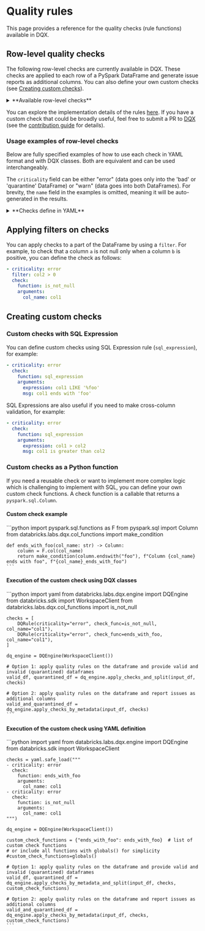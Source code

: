 
# Quality rules

This page provides a reference for the quality checks (rule functions) available in DQX.

## Row-level quality checks

The following row-level checks are currently available in DQX.
These checks are applied to each row of a PySpark DataFrame and generate issue reports as additional columns.
You can also define your own custom checks (see [Creating custom checks](#creating-custom-checks)).

<details style={{ backgroundColor: 'transparent', color: 'neutral' }}>
<summary>**Available row-level checks**</summary>
| Check                            | Description                                                                                                                                                                                                                        | Arguments                                                                                                                                                                                    |
| -------------------------------- | ---------------------------------------------------------------------------------------------------------------------------------------------------------------------------------------------------------------------------------- | -------------------------------------------------------------------------------------------------------------------------------------------------------------------------------------------- |
| is_not_null                      | Checks whether the values in the input column are not null.                                                                                                                                                                        | col_name: column name to check                                                                                                                                                               |
| is_not_empty                     | Checks whether the values in the input column are not empty (but may be null).                                                                                                                                                     | col_name: column name to check                                                                                                                                                               |
| is_not_null_and_not_empty        | Checks whether the values in the input column are not null and not empty.                                                                                                                                                          | col_name: column name to check; trim_strings: optional boolean flag to trim spaces from strings                                                                                              |
| is_in_list                       | Checks whether the values in the input column are present in the list of allowed values (null values are allowed).                                                                                                                 | col_name: column name to check; allowed: list of allowed values                                                                                                                              |
| is_not_null_and_is_in_list       | Checks whether the values in the input column are not null and present in the list of allowed values.                                                                                                                              | col_name: column name to check; allowed: list of allowed values                                                                                                                              |
| is_not_null_and_not_empty_array  | Checks whether the values in the array input column are not null and not empty.                                                                                                                                                    | col_name: column name to check                                                                                                                                                               |
| is_in_range                      | Checks whether the values in the input column are in the provided range (inclusive of both boundaries).                                                                                                                            | col_name: column name to check; min_limit: min limit as number, date, timestamp, column name or expression; max_limit: max limit as number, date, timestamp, column name or expression       |
| is_not_in_range                  | Checks whether the values in the input column are outside the provided range (inclusive of both boundaries).                                                                                                                       | col_name: column name to check; min_limit: min limit as number, date, timestamp, column name or expression; max_limit: max limit as number, date, timestamp, column name or expression       |
| is_not_less_than                 | Checks whether the values in the input column are not less than the provided limit.                                                                                                                                                | col_name: column name to check; limit: limit as number, date, timestamp, column name or expression                                                                                           |
| is_not_greater_than              | Checks whether the values in the input column are not greater than the provided limit.                                                                                                                                             | col_name: column name to check; limit: limit as number, date, timestamp, column name or expression                                                                                           |
| is_valid_date                    | Checks whether the values in the input column have valid date formats.                                                                                                                                                             | col_name: column name to check; date_format: optional date format (e.g. 'yyyy-mm-dd')                                                                                                        |
| is_valid_timestamp               | Checks whether the values in the input column have valid timestamp formats.                                                                                                                                                        | col_name: column name to check; timestamp_format: optional timestamp format (e.g. 'yyyy-mm-dd HH:mm:ss')                                                                                     |
| is_not_in_future                 | Checks whether the values in the input column contain a timestamp that is not in the future, where 'future' is defined as current_timestamp + offset (in seconds).                                                                 | col_name: column name to check; offset: offset to use; curr_timestamp: current timestamp, if not provided current_timestamp() function is used                                               |
| is_not_in_near_future            | Checks whether the values in the input column contain a timestamp that is not in the near future, where 'near future' is defined as greater than the current timestamp but less than the current_timestamp + offset (in seconds).  | col_name: column name to check; offset: offset to use; curr_timestamp: current timestamp, if not provided current_timestamp() function is used                                               |
| is_older_than_n_days             | Checks whether the values in one input column are at least N days older than the values in another column.                                                                                                                         | col_name: column name to check; days: number of days; curr_date: current date, if not provided current_date() function is used                                                               |
| is_older_than_col2_for_n_days    | Checks whether the values in one input column are at least N days older than the values in another column.                                                                                                                         | col_name1: first column name to check; col_name2: second column name to check; days: number of days                                                                                          |
| is_unique                        | Checks whether the values in the input column are unique and reports an issue for each row that contains a duplicate value. Null values are not considered duplicates, following the ANSI SQL standard.                            | col_name: column name to check: window_spec: optional window specification as a string or column object, you must handle NULLs correctly using coalesce() to prevent rows exclusion          |
| regex_match                      | Checks whether the values in the input column match a given regex.                                                                                                                                                                 | col_name: column name to check; regex: regex to check; negate: if the condition should be negated (true) or not                                                                              |
| sql_expression                   | Checks whether the values meet the condition provided as an SQL expression, e.g. a = 'str1', a > b                                                                                                                                 | expression: sql expression to check; msg: optional message to output; name: optional name of the resulting column; negate: if the condition should be negated                                |
</details>

You can explore the implementation details of the rules [here](https://github.com/databrickslabs/dqx/blob/main/src/databricks/labs/dqx/col_functions.py).
If you have a custom check that could be broadly useful, feel free to submit a PR to [DQX](https://github.com/databrickslabs/dqx) (see the [contribution guide](/docs/dev/contributing) for details).

### Usage examples of row-level checks

Below are fully specified examples of how to use each check in YAML format and with DQX classes. Both are equivalent and can be used interchangeably.

The `criticality` field can be either "error" (data goes only into the 'bad' or 'quarantine' DataFrame) or "warn" (data goes into both DataFrames).
For brevity, the `name` field in the examples is omitted, meaning it will be auto-generated in the results.

<details style={{ backgroundColor: 'transparent', color: 'neutral' }}>
<summary>**Checks define in YAML**</summary>
```yaml
# is_not_null check
- criticality: error
  check:
    function: is_not_null
    arguments:
      col_name: col1

# is_not_empty check
- criticality: error
  check:
    function: is_not_empty
    arguments:
      col_name: col1

# is_not_null_and_not_empty check
- criticality: error
  check:
    function: is_not_null_and_not_empty
    arguments:
      col_name: col1
      trim_strings: true

# is_in_list check
- criticality: error
  check:
    function: is_in_list
    arguments:
      col_name: col2
      allowed:
      - 1
      - 2
      - 3

# is_not_null_and_is_in_list check
- criticality: error
  check:
    function: is_not_null_and_is_in_list
    arguments:
      col_name: col2
      allowed:
      - 1
      - 2
      - 3

# is_not_null_and_not_empty_array check
- criticality: error
  check:
    function: is_not_null_and_not_empty_array
    arguments:
      col_name: col4

# is_in_range check
- criticality: error
  check:
    function: is_in_range
    arguments:
      col_name: col2
      min_limit: 1
      max_limit: 10
- criticality: error
  check:
    function: is_in_range
    arguments:
      col_name: col5
      min_limit: 2025-01-01
      max_limit: 2025-02-24
- criticality: error
  check:
    function: is_in_range
    arguments:
      col_name: col6
      min_limit: 2025-01-01 00:00:00
      max_limit: 2025-02-24 01:00:00
- criticality: error
  check:
    function: is_in_range
    arguments:
      col_name: col3
      min_limit: col2
      max_limit: col2 * 2

# is_not_in_range check
- criticality: error
  check:
    function: is_not_in_range
    arguments:
      col_name: col2
      min_limit: 11
      max_limit: 20
- criticality: error
  check:
    function: is_not_in_range
    arguments:
      col_name: col5
      min_limit: 2025-02-25
      max_limit: 2025-02-26
- criticality: error
  check:
    function: is_not_in_range
    arguments:
      col_name: col6
      min_limit: 2025-02-25 00:00:00
      max_limit: 2025-02-26 01:00:00
- criticality: error
  check:
    function: is_not_in_range
    arguments:
      col_name: col3
      min_limit: col2 + 10
      max_limit: col2 * 10

# is_not_less_than check
- criticality: error
  check:
    function: is_not_less_than
    arguments:
      col_name: col2
      limit: 0
- criticality: error
  check:
    function: is_not_less_than
    arguments:
      col_name: col5
      limit: 2025-01-01
- criticality: error
  check:
    function: is_not_less_than
    arguments:
      col_name: col6
      limit: 2025-01-01 01:00:00
- criticality: error
  check:
    function: is_not_less_than
    arguments:
      col_name: col3
      limit: col2 - 10

# is_not_greater_than check
- criticality: error
  check:
    function: is_not_greater_than
    arguments:
      col_name: col2
      limit: 10
- criticality: error
  check:
    function: is_not_greater_than
    arguments:
      col_name: col5
      limit: 2025-03-01
- criticality: error
  check:
    function: is_not_greater_than
    arguments:
      col_name: col6
      limit: 2025-03-24 01:00:00
- criticality: error
  check:
    function: is_not_greater_than
    arguments:
      col_name: col3
      limit: col2 + 10

# is_valid_date check
- criticality: error
  check:
    function: is_valid_date
    arguments:
      col_name: col5
- criticality: error
  name: col5_is_not_valid_date2
  check:
    function: is_valid_date
    arguments:
      col_name: col5
      date_format: yyyy-MM-dd

# is_valid_timestamp check
- criticality: error
  check:
    function: is_valid_timestamp
    arguments:
      col_name: col6
      timestamp_format: yyyy-MM-dd HH:mm:ss
- criticality: error
  name: col6_is_not_valid_timestamp2
  check:
    function: is_valid_timestamp
    arguments:
      col_name: col6

# is_not_in_future check
- criticality: error
  check:
    function: is_not_in_future
    arguments:
      col_name: col6
      offset: 86400

# is_not_in_near_future check
- criticality: error
  check:
    function: is_not_in_near_future
    arguments:
      col_name: col6
      offset: 36400

# is_older_than_n_days check
- criticality: error
  check:
    function: is_older_than_n_days
    arguments:
      col_name: col5
      days: 10000

# is_older_than_col2_for_n_days check
- criticality: error
  check:
    function: is_older_than_col2_for_n_days
    arguments:
      col_name1: col5
      col_name2: col6
      days: 2

# is_unique check
- criticality: error
  check:
    function: is_unique
    arguments:
      col_name: col1

# is_unique check with custom window
# provide default value for NULL in the time column of the window spec using coalesce() to prevent rows exclusion!
- criticality: error
  name: col1_is_not_unique2
  check:
    function: is_unique
    arguments:
      col_name: col1
      window_spec: window(coalesce(col6, '1970-01-01'), '10 minutes')

# regex_match check
- criticality: error
  check:
    function: regex_match
    arguments:
      col_name: col2
      regex: '[0-9]+'
      negate: false

# sql_expression check
- criticality: error
  check:
    function: sql_expression
    arguments:
      expression: col3 > col2 and col3 < 10
      msg: col3 is greater than col2 and col3 less than 10
      name: custom_output_name
      negate: false
```
</details>

<details style={{ backgroundColor: 'transparent', color: 'neutral' }}>
<summary>**Checks defined using DQX classes**</summary>
```python
from databricks.labs.dqx.rule import DQRule
from databricks.labs.dqx.col_functions import *
from datetime import datetime

checks = [
    DQRule(
        criticality="error",
        check_func=is_not_null, col_name="col1"
    ),
    DQRule(
        criticality="error",
        check_func=is_not_empty, col_name="col1"
    ),
    DQRule(
        criticality="error",
        check_func=is_not_null_and_not_empty, col_name="col1", check_func_kwargs={"trim_strings": True}
    ),
    DQRule(
        criticality="error",
        check_func=is_in_list("col2", check_func_args=[[1, 2, 3]])
    ),
    DQRule(
        criticality="error",
        check_func=is_not_null_and_is_in_list("col2", check_func_args=[[1, 2, 3]])
    ),
    DQRule(
        criticality="error",
        check_func=is_not_null_and_not_empty_array, col_name="col4"
    ),
    DQRule(
        criticality="error",
        check_func=is_in_range, col_name="col2", check_func_kwargs={"min_limit": 1, "max_limit": 10}
    ),
    DQRule(
        criticality="error",
        check_func=is_in_range, col_name="col5", check_func_kwargs={"min_limit": datetime(2025, 1, 1).date(), "max_limit": datetime(2025, 2, 24).date()}
    ),
    DQRule(
        criticality="error",
        check_func=is_in_range, col_name="col6", check_func_kwargs={"min_limit": datetime(2025, 1, 1, 0, 0, 0), "max_limit": datetime(2025, 2, 24, 1, 0, 0)}
    ),
    DQRule(
        criticality="error",
        check_func=is_in_range, col_name="col3", check_func_kwargs={"min_limit": "col2", "max_limit": "col2 * 2"}
    ),
    DQRule(
        criticality="error",
        check_func=is_not_in_range, col_name="col2", check_func_kwargs={"min_limit": 11, "max_limit": 20}
    ),
    DQRule(
        criticality="error",
        check_func=is_not_in_range, col_name="col5", check_func_kwargs={"min_limit": datetime(2025, 2, 25).date(), "max_limit": datetime(2025, 2, 26).date()}
    ),
    DQRule(
        criticality="error",
        check_func=is_not_in_range, col_name="col6", check_func_kwargs={"min_limit": datetime(2025, 2, 25, 0, 0, 0), "max_limit": datetime(2025, 2, 26, 1, 0, 0)}
    ),
    DQRule(
        criticality="error",
        check_func=is_not_in_range, col_name="col3", check_func_kwargs={"min_limit": "col2 + 10", "max_limit": "col2 * 10"}
    ),
    DQRule(
        criticality="error",
        check_func=is_not_less_than, col_name="col2", check_func_kwargs={"limit": 0}
    ),
    DQRule(
        criticality="error",
        check_func=is_not_less_than, col_name="col5", check_func_kwargs={"limit": datetime(2025, 1, 1).date()}
    ),
    DQRule(
        criticality="error",
        check_func=is_not_less_than, col_name="col6", check_func_kwargs={"limit": datetime(2025, 1, 1, 1, 0, 0)}
    ),
    DQRule(
        criticality="error",
        check_func=is_not_less_than, col_name="col3", check_func_kwargs={"limit": "col2 - 10"}
    ),
    DQRule(
        criticality="error",
        check_func=is_not_greater_than, col_name="col2", check_func_kwargs={"limit": 10}
    ),
    DQRule(
        criticality="error",
        check_func=is_not_greater_than, col_name="col5", check_func_kwargs={"limit": datetime(2025, 3, 1).date()}
    ),
    DQRule(
        criticality="error",
        check_func=is_not_greater_than, col_name="col6", check_func_kwargs={"limit": datetime(2025, 3, 24, 1, 0, 0)}
    ),
    DQRule(
        criticality="error",
        check_func=is_not_greater_than, col_name="col3", check_func_kwargs={"limit": "col2 + 10"}
    ),
    DQRule(
        criticality="error",
        check_func=is_valid_date, col_name="col5"
    ),
    DQRule(
        criticality="error",
        check_func=is_valid_date, col_name="col5", check_func_kwargs={"date_format": "yyyy-MM-dd"},
        name="col5_is_not_valid_date2"
    ),
    DQRule(
        criticality="error",
        check_func=is_valid_timestamp, col_name="col6"
    ),
    DQRule(
        criticality="error",
        check_func=is_valid_timestamp, col_name="col6", check_func_kwargs={"timestamp_format": "yyyy-MM-dd HH:mm:ss"},
        name="col6_is_not_valid_timestamp2"
    ),
    DQRule(
        criticality="error",
        check_func=is_not_in_future, col_name="col6", check_func_kwargs={"offset": 86400}
    ),
    DQRule(
        criticality="error",
        check_func=is_not_in_near_future, col_name="col6", check_func_kwargs={"offset": 36400}
    ),
    DQRule(
        criticality="error",
        check_func=is_older_than_n_days, col_name="col5", check_func_kwargs={"days": 10000}
    ),
    DQRule(
        criticality="error",
        check_func=is_older_than_col2_for_n_days, check_func_args=["col5", "col6", 2]
    ),
    DQRule(
        criticality="error",
        check_func=is_unique, col_name="col1"
    ),
    DQRule(
        criticality="error",
        name="col1_is_not_unique2",
        # provide default value for NULL in the time column of the window spec using coalesce() to prevent rows exclusion!
        check=is_unique("col1", window_spec=F.window(F.coalesce(F.col("col6"), F.lit(datetime(1970, 1, 1))), "10 minutes"))
    ),
    DQRule(
        criticality="error",
        check_func=regex_match, col_name="col2", check_func_kwargs={"regex": "[0-9]+", "negate": False}
    ),
    DQRule(
        criticality="error",
        check_func=sql_expression,
        check_func_kwargs={
            "expression": "col3 > col2 and col3 < 10",
            "msg": "col3 is greater than col2 and col3 less than 10",
            "name": "custom_output_name",
            "negate": False
        }
    ),
]
```
</details>

## Applying filters on checks

You can apply checks to a part of the DataFrame by using a `filter`.
For example, to check that a column `a` is not null only when a column `b` is positive, you can define the check as follows:
```yaml
- criticality: error
  filter: col2 > 0
  check:
    function: is_not_null
    arguments:
      col_name: col1
```

## Creating custom checks

### Custom checks with SQL Expression

You can define custom checks using SQL Expression rule (`sql_expression`),
for example:
```yaml
- criticality: error
  check:
    function: sql_expression
    arguments:
      expression: col1 LIKE '%foo'
      msg: col1 ends with 'foo'
```

SQL Expressions are also useful if you need to make cross-column validation, for example:
```yaml
- criticality: error
  check:
    function: sql_expression
    arguments:
      expression: col1 > col2
      msg: col1 is greater than col2
```

### Custom checks as a Python function

If you need a reusable check or want to implement more complex logic which is challenging to implement with SQL, you can define your own custom check functions.
A check function is a callable that returns a `pyspark.sql.Column`.

#### Custom check example

<Tabs>
  <TabItem value="Python" label="Python" default>
    ```python
    import pyspark.sql.functions as F
    from pyspark.sql import Column
    from databricks.labs.dqx.col_functions import make_condition

    def ends_with_foo(col_name: str) -> Column:
        column = F.col(col_name)
        return make_condition(column.endswith("foo"), f"Column {col_name} ends with foo", f"{col_name}_ends_with_foo")
    ```
  </TabItem>
</Tabs>

#### Execution of the custom check using DQX classes

<Tabs>
  <TabItem value="Python" label="Python" default>
    ```python
    import yaml
    from databricks.labs.dqx.engine import DQEngine
    from databricks.sdk import WorkspaceClient
    from databricks.labs.dqx.col_functions import is_not_null

    checks = [
        DQRule(criticality="error", check_func=is_not_null, col_name="col1"),
        DQRule(criticality="error", check_func=ends_with_foo, col_name="col1"),
    ]

    dq_engine = DQEngine(WorkspaceClient())

    # Option 1: apply quality rules on the dataframe and provide valid and invalid (quarantined) dataframes
    valid_df, quarantined_df = dq_engine.apply_checks_and_split(input_df, checks)

    # Option 2: apply quality rules on the dataframe and report issues as additional columns
    valid_and_quarantined_df = dq_engine.apply_checks_by_metadata(input_df, checks)
    ```
  </TabItem>
</Tabs>

#### Execution of the custom check using YAML definition

<Tabs>
  <TabItem value="Python" label="Python" default>
    ```python
    import yaml
    from databricks.labs.dqx.engine import DQEngine
    from databricks.sdk import WorkspaceClient

    checks = yaml.safe_load("""
    - criticality: error
      check:
        function: ends_with_foo
        arguments:
          col_name: col1
    - criticality: error
      check:
        function: is_not_null
        arguments:
          col_name: col1
    """)

    dq_engine = DQEngine(WorkspaceClient())

    custom_check_functions = {"ends_with_foo": ends_with_foo}  # list of custom check functions
    # or include all functions with globals() for simplicity
    #custom_check_functions=globals()

    # Option 1: apply quality rules on the dataframe and provide valid and invalid (quarantined) dataframes
    valid_df, quarantined_df = dq_engine.apply_checks_by_metadata_and_split(input_df, checks, custom_check_functions)

    # Option 2: apply quality rules on the dataframe and report issues as additional columns
    valid_and_quarantined_df = dq_engine.apply_checks_by_metadata(input_df, checks, custom_check_functions)
    ```
  </TabItem>
</Tabs>
